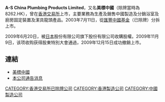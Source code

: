 {{多個問題|
{{expand|time=2011-10-10T15:02:12+00:00}}
{{refimprove|time=2011-10-10T15:02:12+00:00}}
}}
'''A-S China Plumbing Products Limited'''，又名'''美標中國'''（除牌當時為8262.HK），曾在[[香港交易所|香港交易所]]上市，主要業務為生產及銷售中國製造及分銷浴室及廚房固定裝置及潔具龍頭產品。2003年7月11日，從[[匯豐中國基金|匯豐中國基金]]（已除牌）分拆上市。

2009年6月20日，被[[日本|日本]]{{link-ja|住生活集團|住生活グループ}}股份有限公司旗下{{link-ja|伊奈|INAX}}股份有限公司收購股權。2009年11月9日，该项收购获得股東特別大會通過，2009年12月15日成功撤銷上市。

==連結==
*[http://www.americanstandard.com.cn 美標中國] {{Wayback|url=http://www.americanstandard.com.cn/ |date=20190619180323 }}
*[http://www.hkexnews.hk/listedco/listconews/gem/20090621/GLN20090621007_C.pdf 本公司通告消息]

[[CATEGORY:香港交易所已除牌公司|CATEGORY:香港交易所已除牌公司]]
[[CATEGORY:香港製造公司|CATEGORY:香港製造公司]]
[[CATEGORY:中國製造公司|CATEGORY:中國製造公司]]